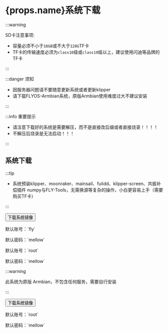 



# {props.name}系统下载

:::warning

SD卡注意事项:

* 容量必须不小于`16GB`或不大于`128G`TF卡
* TF卡的传输速度必须为`class10`级或`class10`级以上，建议使用闪迪等品牌的TF卡

:::

:::danger 须知

* 因服务器问题请不要随意更新系统或者更新klipper
* 请下载FLYOS-Armbian系统，原版Armbian使用难度过大不建议安装

:::

:::info 重要提示

* 请注意下载好的系统是需要解压，而不是直接改后缀或者直接烧录！！！！
* 不解压后烧录是无法启动！！！

:::

## 系统下载

<Tabs>
  <TabItem value="flyos" label="FLYOS-Armbian(基于Armbian)" default>

:::tip

* 系统预装klipper、moonraker、mainsail、fulidd、klipper-screen、共振补偿插件 numpy与FLY-Tools，无需换源等复杂的操作，小白更容易上手（需要购买TF卡）

:::

<Button variant="contained" disableElevation href="https://cdn.mellow.klipper.cn/IMG/Beta/FlyOS_h3_3.3.4_fix_20241107.img.xz">下载系统镜像</Button>

<Tabs>
<TabItem value="fly" label="普通用户" default>
<p>默认账号：`fly`</p>
<p>默认密码：`mellow`</p>
  </TabItem>
  <TabItem value="root" label="root用户" default>
<p>默认账号：`root`</p>
<p>默认密码：`mellow`</p>
  </TabItem>
</Tabs>
  </TabItem>
<TabItem value="armbian" label="原版Armbian">

:::warning

此系统为原版 Armbian，不包含任何服务，需要自行安装

:::

<Button variant="contained" color="success" disableElevation href="https://cdn.mellow.klipper.cn/IMG/Build/Armbian_Flypilite2_bullseye_current_5.10.85.img.xz">下载系统镜像</Button>

<p>默认账号：`root`</p>
<p>默认密码：`mellow`</p>

  </TabItem>
</Tabs>
